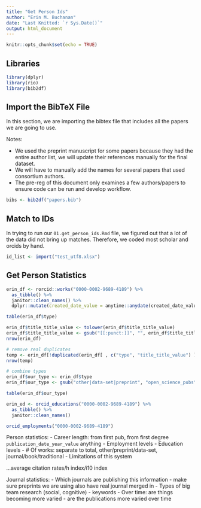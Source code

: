 ```yaml
---
title: "Get Person Ids"
author: "Erin M. Buchanan"
date: "Last Knitted: `r Sys.Date()`"
output: html_document
---
```


```r
knitr::opts_chunk$set(echo = TRUE)
```

## Libraries

```r
library(dplyr)
library(rio)
library(bib2df)
```


## Import the BibTeX File

In this section, we are importing the bibtex file that includes all the papers we are going to use. 

Notes:

  - We used the preprint manuscript for some papers because they had the entire author list, we will update their references manually for the final dataset. 
  - We will have to manually add the names for several papers that used consortium authors. 
  - The pre-reg of this document only examines a few authors/papers to ensure code can be run and develop workflow. 

```r
bibs <- bib2df("papers.bib")
```

## Match to IDs

In trying to run our `01.get_person_ids.Rmd` file, we figured out that a lot of the data did not bring up matches. Therefore, we coded most scholar and orcids by hand.

```r
id_list <- import("test_utf8.xlsx")
```



## Get Person Statistics 

```r
erin_df <- rorcid::works("0000-0002-9689-4189") %>%
  as_tibble() %>%
  janitor::clean_names() %>%
  dplyr::mutate(created_date_value = anytime::anydate(created_date_value/1000))

table(erin_df$type)

erin_df$title_title_value <- tolower(erin_df$title_title_value)
erin_df$title_title_value <- gsub("[[:punct:]]", "", erin_df$title_title_value)
nrow(erin_df)

# remove real duplicates
temp <- erin_df[!duplicated(erin_df[ , c("type", "title_title_value") ]), ]
nrow(temp)

# combine types
erin_df$our_type <- erin_df$type
erin_df$our_type <- gsub("other|data-set|preprint", "open_science_pubs", erin_df$our_type)

table(erin_df$our_type)

erin_ed <- orcid_educations("0000-0002-9689-4189") %>% 
  as_tibble() %>%
  janitor::clean_names() 

orcid_employments("0000-0002-9689-4189")

```


Person statistics: 
- Career length: from first pub, from first degree
  `publication_date_year_value` anything 
- Employment levels
- Education levels
- # Of works: separate to total, other/preprint/data-set, journal/book/traditional
- Limitations of this system

...average citation rates/h index/i10 index 

Journal statistics: 
- Which journals are publishing this information
  - make sure preprints we are using also have real journal merged in 
- Types of big team research (social, cognitive)
  - keywords 
- Over time: are things becoming more varied
  - are the publications more varied over time 
